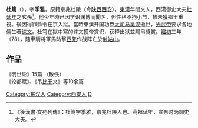 '''杜篤'''（{{bd|？||78}}），字'''季雅'''，原籍京兆杜陵（今[[陕西|陕西]][[西安|西安]]），[[東漢|東漢]]年間文人，西漢御史大夫[[杜延年|杜延年]]之玄孫<ref>《後漢書·文苑列傳》：杜笃字季雅，京兆杜陵人也。高祖延年，宣帝时为御史大夫。</ref>。他少年時已因学识渊博而聞名，但性格不拘小节，故未獲鄉里重視。後因得罪縣令在京入狱。當時東漢开国功臣[[大司马|大司马]][[吴汉|吴汉]]逝世，[[光武帝|光武帝]]要求各地儒生著[[诔文|诔文]]。杜笃在獄中寫的诔文獲帝赏识，获释出狱並賜帛獎賞。[[建初_(东汉)|建初]]三年（78），随車騎將軍馬防擊[[西羌|西羌]]作战阵亡於[[射姑山|射姑山]]。

==作品==
{{Wikisource-author}}
《明世论》15篇 （散佚）<br />
《论都赋》、《吊[[比干|比干]]文》等10余篇

[[Category:东汉人|Category:东汉人]]
[[Category:西安人|Category:西安人]]
[[Category:杜姓|D]]